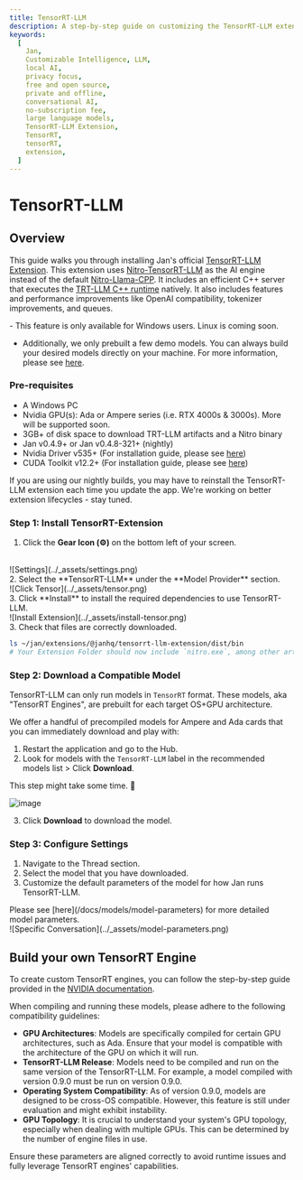 ```yaml
---
title: TensorRT-LLM
description: A step-by-step guide on customizing the TensorRT-LLM extension.
keywords:
  [
    Jan,
    Customizable Intelligence, LLM,
    local AI,
    privacy focus,
    free and open source,
    private and offline,
    conversational AI,
    no-subscription fee,
    large language models,
    TensorRT-LLM Extension,
    TensorRT,
    tensorRT,
    extension,
  ]
---
```



# TensorRT-LLM

## Overview

This guide walks you through installing Jan's official [TensorRT-LLM Extension](https://github.com/janhq/nitro-tensorrt-llm). This extension uses [Nitro-TensorRT-LLM](https://github.com/janhq/nitro-tensorrt-llm) as the AI engine instead of the default [Nitro-Llama-CPP](https://github.com/janhq/nitro).  It includes an efficient C++ server that executes the [TRT-LLM C++ runtime](https://nvidia.github.io/TensorRT-LLM/gpt_runtime.html) natively. It also includes features and performance improvements like OpenAI compatibility, tokenizer improvements, and queues.

<Callout type='warning' emoji="">
  - This feature is only available for Windows users. Linux is coming soon.

  - Additionally, we only prebuilt a few demo models. You can always build your desired models directly on your machine. For more information, please see [here](#build-your-own-tensorrt-models).
</Callout>

### Pre-requisites

- A Windows PC
- Nvidia GPU(s): Ada or Ampere series (i.e. RTX 4000s & 3000s). More will be supported soon.
- 3GB+ of disk space to download TRT-LLM artifacts and a Nitro binary
- Jan v0.4.9+ or Jan v0.4.8-321+ (nightly)
- Nvidia Driver v535+ (For installation guide, please see [here](/docs/troubleshooting#1-ensure-gpu-mode-requirements))
- CUDA Toolkit v12.2+ (For installation guide, please see [here](/docs/troubleshooting#1-ensure-gpu-mode-requirements))

<Callout type='warning'>
  If you are using our nightly builds, you may have to reinstall the TensorRT-LLM extension each time you update the app. We're working on better extension lifecycles - stay tuned.
</Callout>

<Steps>

### Step 1: Install TensorRT-Extension

1. Click the **Gear Icon (⚙️)** on the bottom left of your screen.
<br/>
![Settings](../_assets/settings.png)
<br/>
2. Select the **TensorRT-LLM** under the **Model Provider** section.
<br/>
![Click Tensor](../_assets/tensor.png)
<br/>
3. Click **Install** to install the required dependencies to use TensorRT-LLM.
<br/>
![Install Extension](../_assets/install-tensor.png)
<br/>
3. Check that files are correctly downloaded.

```bash
ls ~/jan/extensions/@janhq/tensorrt-llm-extension/dist/bin
# Your Extension Folder should now include `nitro.exe`, among other artifacts needed to run TRT-LLM
```

### Step 2: Download a Compatible Model

TensorRT-LLM can only run models in `TensorRT` format. These models, aka "TensorRT Engines", are prebuilt for each target OS+GPU architecture.

We offer a handful of precompiled models for Ampere and Ada cards that you can immediately download and play with:

1. Restart the application and go to the Hub.
2. Look for models with the `TensorRT-LLM` label in the recommended models list > Click **Download**.

<Callout type='info'>
  This step might take some time. 🙏
</Callout>

![image](https://hackmd.io/_uploads/rJewrEgRp.png)

3. Click **Download** to download the model.

### Step 3: Configure Settings

1. Navigate to the Thread section.
2. Select the model that you have downloaded.
3. Customize the default parameters of the model for how Jan runs TensorRT-LLM.
<Callout type='info'>
  Please see [here](/docs/models/model-parameters) for more detailed model parameters.
</Callout>
<br/>
![Specific Conversation](../_assets/model-parameters.png)

</Steps>

## Build your own TensorRT Engine
To create custom TensorRT engines, you can follow the step-by-step guide provided in the [NVIDIA documentation](https://nvidia.github.io/TensorRT-LLM/quick-start-guide.html#compile-the-model-into-a-tensorrt-engine).

When compiling and running these models, please adhere to the following compatibility guidelines:
- **GPU Architectures**: Models are specifically compiled for certain GPU architectures, such as Ada. Ensure that your model is compatible with the architecture of the GPU on which it will run.
- **TensorRT-LLM Release**: Models need to be compiled and run on the same version of the TensorRT-LLM. For example, a model compiled with version 0.9.0 must be run on version 0.9.0.
- **Operating System Compatibility**: As of version 0.9.0, models are designed to be cross-OS compatible. However, this feature is still under evaluation and might exhibit instability.
- **GPU Topology**: It is crucial to understand your system's GPU topology, especially when dealing with multiple GPUs. This can be determined by the number of engine files in use.

<Callout type='info'>
Ensure these parameters are aligned correctly to avoid runtime issues and fully leverage TensorRT engines' capabilities.
</Callout>